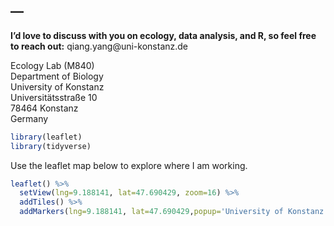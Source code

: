 ---
---

<link rel="stylesheet" href="styles.css" type="text/css">

**I'd love to discuss with you on ecology, data analysis, and R, so feel free to reach out:**
qiang.yang@uni-konstanz.de<br>

Ecology Lab (M840)<br>
Department of Biology<br>
University of Konstanz<br>
Universitätsstraße 10<br>
78464 Konstanz<br>
Germany<br>



```r
library(leaflet)
library(tidyverse)
```

Use the leaflet map below to explore where I am working.
```r
leaflet() %>%
  setView(lng=9.188141, lat=47.690429, zoom=16) %>%
  addTiles() %>%
  addMarkers(lng=9.188141, lat=47.690429,popup='University of Konstanz')
```
